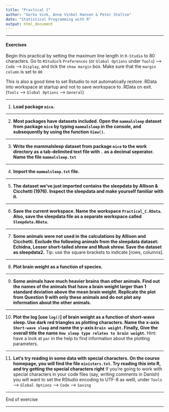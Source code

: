 ```yaml
---
title: "Practical C"
author: "Gerko Vink, Anne Vinkel Hansen & Peter Stoltze"
date: "Statistical Programming with R"
output: html_document
---
```


---

#### Exercises
Begin this practical by setting the maximum line length in `R-Studio` to 80 characters. Go to `RStudio`'s `Preferences` (or `Global Options` under `Tools`) --> `Code` --> `Display`, and tick the `show margin` box. Make sure that the `margin column` is set to `80`

This is also a good time to set Rstudio to not automatically restore .RData into workspace at startup and not to save workspace to .RData on exit. (`Tools` --> `Global Options` --> `General`)

---

1. **Load package `mice`. **

---

2. **Most packages have datasets included. Open the `mammalsleep` dataset from package `mice` by typing `mammalsleep` in the console, and subsequently by using the function `View()`. **

---

3. **Write the mammalsleep dataset from package `mice` to the work directory as a tab-delimited text file with `.` as a decimal seperator. Name the file `mammalsleep.txt`**

---

4. **Import the `mammalsleep.txt` file. **

---

5. **The dataset we've just imported contains the sleepdata by Allison & Cicchetti (1976). Inspect the sleepdata and make yourself familiar with it. **

---

6. **Save the current workspace. Name the workspace `Practical_C.RData`. Also, save the sleepdata file as a separate workspace called `Sleepdata.RData`. **


---

7. **Some animals were not used in the calculations by Allison and Cicchetti. Exclude the following animals from the sleepdata dataset: Echidna, Lesser short-tailed shrew and Musk shrew. Save the dataset as sleepdata2.** Tip: use the square brackets to indicate [rows, columns].

---

8. **Plot brain weight as a function of species. **

---

9. **Some animals have much heavier brains than other animals. Find out the names of the animals that have a brain weight larger than 1 standard deviation above the mean brain weight. Replicate the plot from Question 9 with only these animals and do not plot any information about the other animals. **

---

10. **Plot the log [use `log()`] of brain weight as a function of short-wave sleep. Use dark red triangles as plotting characters. Name the x-axis `Short-wave sleep` and name the y-axis `Brain weight`. Finally, Give the overall title the name `How sleep type relates to brain weight`.** Hint: have a look at `par` in the help to find information about the plotting parameters.

--- 

11. **Let's try reading in some data with special characters. On the course homepage, you will find the file `ministers.txt`. Try reading this into R, and try getting the special characters right**
If you're going to work with special characters in your code files (say, writing comments in Danish) you will want to set the RStudio encoding to UTF-8 as welll, under `Tools` --> `Global Options` --> `Code` --> `Saving` 

---

End of exercise 

---



